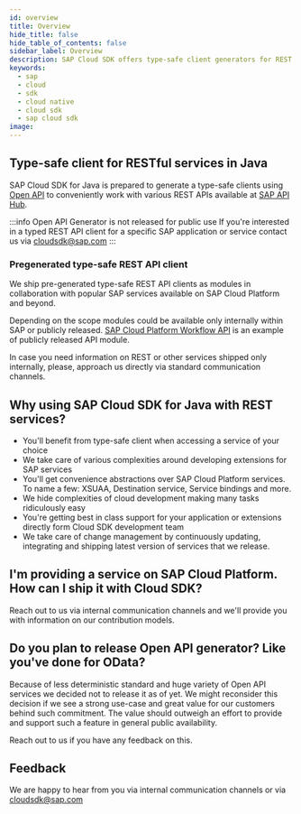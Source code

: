 ```yaml
---
id: overview
title: Overview
hide_title: false
hide_table_of_contents: false
sidebar_label: Overview
description: SAP Cloud SDK offers type-safe client generators for REST (Open API) services
keywords:
  - sap
  - cloud
  - sdk
  - cloud native
  - cloud sdk
  - sap cloud sdk
image:
---
```


## Type-safe client for RESTful services in Java

SAP Cloud SDK for Java is prepared to generate a type-safe clients using [Open API](https://www.openapis.org/) to conveniently work with various REST APIs available at [SAP API Hub](https://api.sap.com/).

:::info Open API Generator is not released for public use
If you're interested in a typed REST API client for a specific SAP application or service contact us via [cloudsdk@sap.com](mailto:cloudsdk@sap.com)
:::

### Pregenerated type-safe REST API client

We ship pre-generated type-safe REST API clients as modules in collaboration with popular SAP services available on SAP Cloud Platform and beyond.

Depending on the scope modules could be available only internally within SAP or publicly released. [SAP Cloud Platform Workflow API](clients/scp-workflow-rest-api) is an example of publicly released API module.

In case you need information on REST or other services shipped only internally, please, approach us directly via standard communication channels.

## Why using SAP Cloud SDK for Java with REST services?

- You'll benefit from type-safe client when accessing a service of your choice
- We take care of various complexities around developing extensions for SAP services
- You'll get convenience abstractions over SAP Cloud Platform services. To name a few: XSUAA, Destination service, Service bindings and more.
- We hide complexities of cloud development making many tasks ridiculously easy
- You're getting best in class support for your application or extensions directly form Cloud SDK development team
- We take care of change management by continuously updating, integrating and shipping latest version of services that we release.

## I'm providing a service on SAP Cloud Platform. How can I ship it with Cloud SDK?

Reach out to us via internal communication channels and we'll provide you with information on our contribution models.

## Do you plan to release Open API generator? Like you've done for OData?

Because of less deterministic standard and huge variety of Open API services we decided not to release it as of yet.
We might reconsider this decision if we see a strong use-case and great value for our customers behind such commitment.
The value should outweigh an effort to provide and support such a feature in general public availability.

Reach out to us if you have any feedback on this.

## Feedback

We are happy to hear from you via internal communication channels or via [cloudsdk@sap.com](mailto:cloudsdk@sap.com)
